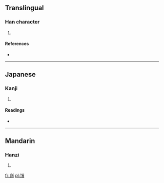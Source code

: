 ==Translingual==

===Han character===
{{Han char|rn=46|rad=山|as=11|sn=14|four=2228<sub>6</sub>|canj=山一弓金 (UMNC)}}

# {{defn|Han|sort=山11}}

====References====
* {{Han ref|kx=0318.180|dkj=08401|hdz=10792.170|uh=5D7F|ud=23935|bh=E1B1|bd=57777}}

----

==Japanese==

===Kanji===
{{ja-kanji|grade=|rs=山11}}

# {{defn|lang=ja|sort=山11}}

====Readings====
* {{ja-readings|on=[[てい]] (tei), [[ちょう]] (chō)|kun=}}

----

==Mandarin==

===Hanzi===
{{cmn-hanzi|pin=[[dǐng]] ([[ding3]])|wg=ting<sup>3</sup>}}

# {{defn|lang=cmn|sort=山11}}

[[fr:嵿]]
[[pl:嵿]]